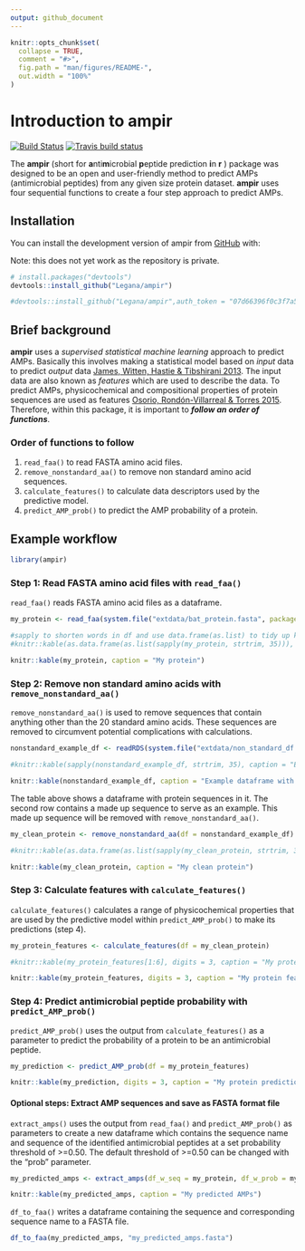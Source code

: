 ```yaml
---
output: github_document
---
```


<!-- README.md is generated from README.Rmd. Please edit that file -->

```r
knitr::opts_chunk$set(
  collapse = TRUE,
  comment = "#>",
  fig.path = "man/figures/README-",
  out.width = "100%"
)
```
# Introduction to ampir

<!-- badges: start -->
[![Build Status](https://travis-ci.com/Legana/ampir.svg?token=fesxqj9vWJzeRTtyzLHt&branch=master)](https://travis-ci.com/Legana/ampir)
[![Travis build status](https://travis-ci.org/Legana/ampir.svg?branch=master)](https://travis-ci.org/Legana/ampir)
<!-- badges: end -->

The **ampir** (short for **a**nti**m**icrobial **p**eptide prediction **i**n **r** ) package was designed to be an open and user-friendly method to predict AMPs (antimicrobial peptides) from any given size protein dataset. **ampir** uses four sequential functions to create a four step approach to predict AMPs.

## Installation

You can install the development version of ampir from [GitHub](https://github.com/) with:

Note: this does not yet work as the repository is private.
```r
# install.packages("devtools")
devtools::install_github("Legana/ampir")
```

```r
#devtools::install_github("Legana/ampir",auth_token = "07d66396f0c3f7a5ac675b8e7312b9eda55d1d8b")
```

## Brief background

**ampir** uses a *supervised statistical machine learning* approach to predict AMPs. Basically this involves making a statistical model based on *input* data to predict *output* data [James, Witten, Hastie & Tibshirani 2013](http://www-bcf.usc.edu/~gareth/ISL/). The input data are also known as *features* which are used to describe the data. To predict AMPs, physicochemical and compositional properties of protein sequences are used as features [Osorio, Rondón-Villarreal & Torres 2015](https://journal.r-project.org/archive/2015/RJ-2015-001/RJ-2015-001.pdf). Therefore, within this package, it is important to ***follow an order of functions***.

### Order of functions to follow

1. `read_faa()` to read FASTA amino acid files.
2. `remove_nonstandard_aa()` to remove non standard amino acid sequences.
3. `calculate_features()` to calculate data descriptors used by the predictive model.
4. `predict_AMP_prob()` to predict the AMP probability of a protein.

## Example workflow

```r
library(ampir)
```

### Step 1: Read FASTA amino acid files with `read_faa()` 

`read_faa()` reads FASTA amino acid files as a dataframe.

```r
my_protein <- read_faa(system.file("extdata/bat_protein.fasta", package = "ampir"))
```

```r
#sapply to shorten words in df and use data.frame(as.list) to tidy up kable output
#knitr::kable(as.data.frame(as.list(sapply(my_protein, strtrim, 35))), caption = "My protein")

knitr::kable(my_protein, caption = "My protein")
```

### Step 2: Remove non standard amino acids with `remove_nonstandard_aa()`

`remove_nonstandard_aa()` is used to remove sequences that contain anything other than the 20 standard amino acids. These sequences are removed to circumvent potential complications with calculations.


```r
nonstandard_example_df <- readRDS(system.file("extdata/non_standard_df.rds", package = "ampir"))

#knitr::kable(sapply(nonstandard_example_df, strtrim, 35), caption = "Example dataframe with a nonsense protein")

knitr::kable(nonstandard_example_df, caption = "Example dataframe with a nonsense protein")
```

The table above shows a dataframe with protein sequences in it. The second row contains a made up sequence to serve as an example. This made up sequence will be removed with `remove_nonstandard_aa()`.

```r
my_clean_protein <- remove_nonstandard_aa(df = nonstandard_example_df)
```

```r
#knitr::kable(as.data.frame(as.list(sapply(my_clean_protein, strtrim, 35))), caption = "My clean protein")

knitr::kable(my_clean_protein, caption = "My clean protein")
```


### Step 3: Calculate features with `calculate_features()`

`calculate_features()` calculates a range of physicochemical properties that are used by the predictive model within `predict_AMP_prob()` to make its predictions (step 4).

```r
my_protein_features <- calculate_features(df = my_clean_protein)
```

```r
#knitr::kable(my_protein_features[1:6], digits = 3, caption = "My protein features ( first six columns )")

knitr::kable(my_protein_features, digits = 3, caption = "My protein features")

```

### Step 4: Predict antimicrobial peptide probability with `predict_AMP_prob()` 

`predict_AMP_prob()` uses the output from `calculate_features()` as a parameter to predict the probability of a protein to be an antimicrobial peptide.

```r
my_prediction <- predict_AMP_prob(df = my_protein_features)
```

```r
knitr::kable(my_prediction, digits = 3, caption = "My protein prediction")
```

#### Optional steps: Extract AMP sequences and save as FASTA format file

`extract_amps()` uses the output from `read_faa()` and `predict_AMP_prob()` as parameters to create a new dataframe which contains the sequence name and sequence of the identified antimicrobial peptides at a set probability threshold of >=0.50. The default threshold of >=0.50 can be changed with the "prob" parameter.

```r
my_predicted_amps <- extract_amps(df_w_seq = my_protein, df_w_prob = my_prediction, prob = 0.55)
```

```r
knitr::kable(my_predicted_amps, caption = "My predicted AMPs")
```

`df_to_faa()` writes a dataframe containing the sequence and corresponding sequence name to a FASTA file.

```r
df_to_faa(my_predicted_amps, "my_predicted_amps.fasta")
```


